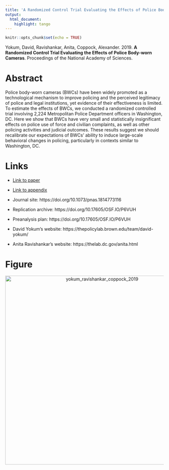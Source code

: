 ```yaml
---
title: 'A Randomized Control Trial Evaluating the Effects of Police Body-worn Cameras'
output:
  html_document:
    highlight: tango
---
```


```r
knitr::opts_chunk$set(echo = TRUE)
```

Yokum, David, Ravishankar, Anita, Coppock, Alexander. 2019. <b>A Randomized Control Trial Evaluating the Effects of Police Body-worn Cameras</b>. Proceedings of the National Academy of Sciences.

# Abstract
Police body-worn cameras (BWCs) have been widely promoted as a technological mechanism to improve policing and the perceived legitimacy of police and legal institutions, yet evidence of their effectiveness is limited. To estimate the effects of BWCs, we conducted a randomized controlled trial involving 2,224 Metropolitan Police Department officers in Washington, DC. Here we show that BWCs have very small and statistically insignificant effects on police use of force and civilian complaints, as well as other policing activities and judicial outcomes. These results suggest we should recalibrate our expectations of BWCs' ability to induce large-scale behavioral changes in policing, particularly in contexts similar to Washington, DC.

# Links
 - <a href='yokum_ravishankar_coppock_2019.pdf'>Link to paper</a>
 - <a href='yokum_ravishankar_coppock_2019_appendix.pdf'>Link to appendix</a>
 - Journal site: https://doi.org/10.1073/pnas.1814773116 
 - Replication archive: https://doi.org/10.17605/OSF.IO/P6VUH 
 - Preanalysis plan: https://doi.org/10.17605/OSF.IO/P6VUH 

- David Yokum's website: https://thepolicylab.brown.edu/team/david-yokum/
- Anita Ravishankar's website: https://thelab.dc.gov/anita.html

# Figure
<center><img src="display_figures/yokum_ravishankar_coppock_2019_display.png" alt="yokum_ravishankar_coppock_2019" width="600"></center>